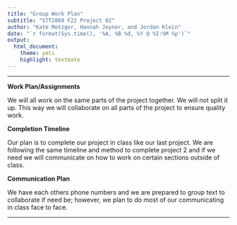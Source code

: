 ```yaml
---
title: "Group Work Plan"
subtitle: "STT2860 F22 Project 02"
author: "Kate Metzger, Hannah Joyner, and Jordan Klein"
date: "`r format(Sys.time(), '%A, %B %d, %Y @ %I:%M %p')`"
output: 
  html_document: 
    theme: yeti
    highlight: textmate
---
```

***

**Work Plan/Assignments**

We will all work on the same parts of the project together. We will not split it up. This way we will collaborate on all parts of the project to ensure quality work. 

**Completion Timeline**

Our plan is to complete our project in class like our last project. We are following the same timeline and method to complete project 2 and if we need we will communicate on how to work on certain sections outside of class.

**Communication Plan**

We have each others phone numbers and we are prepared to group text to collaborate if need be; however, we plan to do most of our communicating in class face to face. 

***
